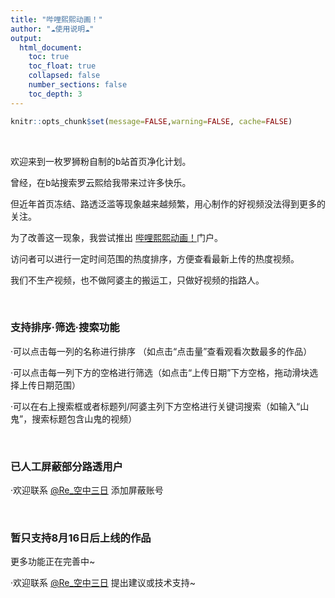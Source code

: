 ```yaml
---
title: "哔哩熙熙动画！"
author: "☁️使用说明☁️" 
output:
  html_document:
    toc: true
    toc_float: true
    collapsed: false
    number_sections: false
    toc_depth: 3
---
```


```r
knitr::opts_chunk$set(message=FALSE,warning=FALSE, cache=FALSE)
```

<br/>

欢迎来到一枚罗狮粉自制的b站首页净化计划。

曾经，在b站搜索罗云熙给我带来过许多快乐。

但近年首页冻结、路透泛滥等现象越来越频繁，用心制作的好视频没法得到更多的关注。

为了改善这一现象，我尝试推出 [哔哩熙熙动画！](https://returnless.github.io/bilixixi/)门户。

访问者可以进行一定时间范围的热度排序，方便查看最新上传的热度视频。

我们不生产视频，也不做阿婆主的搬运工，只做好视频的指路人。

<br/>

### 支持排序·筛选·搜索功能

·可以点击每一列的名称进行排序 （如点击“点击量”查看观看次数最多的作品）

·可以点击每一列下方的空格进行筛选（如点击“上传日期”下方空格，拖动滑块选择上传日期范围）

·可以在右上搜索框或者标题列/阿婆主列下方空格进行关键词搜索（如输入“山鬼”，搜索标题包含山鬼的视频）

<br/>
  
### 已人工屏蔽部分路透用户

·欢迎联系 [\@Re_空中三日](https://www.weibo.com/u/6722029638) 添加屏蔽账号

<br/>
  
### 暂只支持8月16日后上线的作品

更多功能正在完善中~

·欢迎联系 [\@Re_空中三日](https://www.weibo.com/u/6722029638) 提出建议或技术支持~
  
  